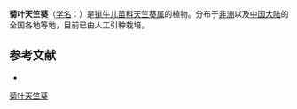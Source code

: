 {{Speciesbox
| name = 菊叶天竺葵
| status = 
| status_system = 
| image = The Botanical Magazine, Plate 95 (Volume 3, 1790).png
| image_width = 200px
| image_caption = 《[[柯蒂斯植物學雜誌|植物學雜誌]]》(1790)<br>''Geranium radula''
| genus = Pelargonium
| species = radula
| authority = (Cav.) L'Hér.
}}

'''菊叶天竺葵'''（[[学名|学名]]：{{lang|la|''Pelargonium radula''}}）是[[牻牛儿苗科|牻牛儿苗科]][[天竺葵属|天竺葵属]]的植物。分布于[[非洲|非洲]]以及[[中国大陆|中国大陆]]的全国各地等地，目前已由人工引种栽培。

== 参考文献 ==
<div class="references-small">
* {{cite web| url =http://www.bioinfo.cn/db05/KmzwSpecies.php?action=view&id=9737| title =菊叶天竺葵| work =《中国高等植物数据库全库》| publisher =中国科学院微生物研究所| author =昆明植物研究所| accessdate =2009-02-24| archive-date =2018-06-28| archive-url =https://web.archive.org/web/20180628204035/http://www.bioinfo.cn/db05/KmzwSpecies.php?action=view| dead-url =yes}}
</div>
{{Taxonbar|from=Q15227533}}

[[Category:天竺葵属|菊叶天竺葵]]


{{植物小作品}}